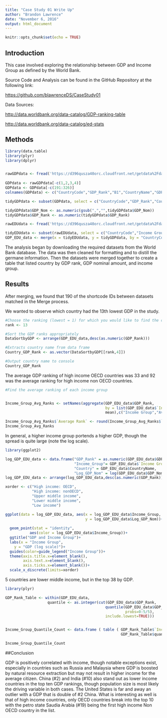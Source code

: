 ---
title: "Case Study 01 Write Up"
author: "Brandon Lawrence"
date: "November 6, 2016"
output: html_document
---

```{r setup, include=FALSE}
knitr::opts_chunk$set(echo = TRUE)
```

## Introduction
This case involved exploring the relationship between GDP and Income Group as defined by the World Bank.

Source Code and Analysis can be found in the GitHub Repository at the following link:

<https://github.com/blawrenceDS/CaseStudy01>

Data Sources:

<http://data.worldbank.org/data-catalog/GDP-ranking-table>

<http://data.worldbank.org/data-catalog/ed-stats>

## Methods



```{r Merge_GDP_EDU, echo = FALSE,warning=FALSE,message = FALSE}
library(data.table)
library(plyr)
library(dplyr)


rawGDPdata <- fread('https://d396qusza40orc.cloudfront.net/getdata%2Fdata%2FGDP.csv', nrows = 195)
  
GDPdata <- rawGDPdata[-c(1,2,3,4)]
GDPdata <- GDPdata[-c(191:326)]
colnames(GDPdata) <- c("CountryCode","GDP_Rank","B1","CountryName","GDP_Nom","B2","B3","B4","B5","B6")

tidyGDPdata <- subset(GDPdata, select = c("CountryCode","GDP_Rank","CountryName","GDP_Nom"))

tidyGDPdata$GDP_Nom <- as.numeric(gsub(",","",tidyGDPdata$GDP_Nom))
tidyGDPdata$GDP_Rank <- as.numeric(tidyGDPdata$GDP_Rank)

rawEDUdata <- fread('https://d396qusza40orc.cloudfront.net/getdata%2Fdata%2FEDSTATS_Country.csv')

tidyEDUdata <- subset(rawEDUdata, select = c("CountryCode","Income Group"))
GDP_EDU_data <- merge(x = tidyEDUdata, y = tidyGDPdata, by = "CountryCode")
```

  The analysis began by downloading the required datasets from the World Bank database. The data was then cleaned for formatting and to distill the germane information. Then the datasets were merged together to create a table that listed country by GDP rank, GDP nominal amount, and income group.

## Results

After merging, we found that 190 of the shortcode IDs between datasets matched in the Merge process.

We wanted to observe which country had the 13th lowest GDP in the study.

```{r , echo=TRUE}

#Choose the ranking (lowest = 1) for which you would like to find the country
rank <- 13

#Sort the GDP ranks appropriately
DataSortbyGDP <- arrange(GDP_EDU_data,desc(as.numeric(GDP_Rank)))

#Extracts country name from data frame
Country_GDP_Rank <- as.vector(DataSortbyGDP[[rank,4]])

#Output country name to console
Country_GDP_Rank
```

The average GDP ranking of high income OECD countries was 33 and 92 was the average ranking for high income non OECD countries. 

```{r , echo=TRUE}
#Find the average ranking of each income group


Income_Group_Avg_Ranks <- setNames(aggregate(GDP_EDU_data$GDP_Rank, 
                                             by = list(GDP_EDU_data$`Income Group`),
                                             mean),c("Income Group","Average Rank"))

Income_Group_Avg_Ranks$`Average Rank` <- round(Income_Group_Avg_Ranks$`Average Rank`, 0)
Income_Group_Avg_Ranks
```



In general, a higher income group portends a higher GDP, though the spread is quite large (note the log scale).

```{r GDP Plot, echo=FALSE}
library(ggplot2)

log_GDP_EDU_data <- data.frame("GDP_Rank" = as.numeric(GDP_EDU_data$GDP_Rank),
                               "Income_Group"= GDP_EDU_data$`Income Group`,
                               "Country" = GDP_EDU_data$CountryName,
                               "Log_GDP_Nom" = log(GDP_EDU_data$GDP_Nom))
log_GDP_EDU_data <- arrange(log_GDP_EDU_data,desc(as.numeric(GDP_Rank)))

xorder <- c("High income: OECD",
            "High income: nonOECD",
            "Upper middle income",
            "Lower middle income",
            "Low income")

ggplot(data = log_GDP_EDU_data, aes(x = log_GDP_EDU_data$Income_Group, 
                                    y = log_GDP_EDU_data$Log_GDP_Nom))+
  
  geom_point(stat = "identity", 
           aes(color = log_GDP_EDU_data$Income_Group))+
  ggtitle("GDP and Income Group")+
  labs(x = "Income Group",
    y = "GDP (log scale)")+
  guides(color=guide_legend("Income Group"))+
  theme(axis.title.x=element_blank(),
        axis.text.x=element_blank(),
        axis.ticks.x=element_blank())+
  scale_x_discrete(limits=xorder)
```

5 countries are lower middle income, but in the top 38 by GDP.
```{r, echo=FALSE}

library(plyr)

GDP_Rank_Table <- within(GDP_EDU_data, 
                   quantile <- as.integer(cut(GDP_EDU_data$GDP_Rank, 
                                             quantile(GDP_EDU_data$GDP_Rank, 
                                                      probs=0:5/5), 
                                             include.lowest=TRUE)))


Income_Group_Quantile_Count <- data.frame ( table ( GDP_Rank_Table$`Income Group`, 
                                                    GDP_Rank_Table$quantile ) [,] ) 

Income_Group_Quantile_Count
```

##Conclusion

   GDP is positively correlated with income, though notable exceptions exist, especially in countries such as Russia and Malaysia where GDP is boosted by natural resource extraction but may not result in higher income for the average citizen. China (#2) and India (#10) also stand out as lower income countries in the top ten GDP rankings, though population size is most likely the driving variable in both cases. The United States is far and away an outlier with a GDP that is double of #2 China. What is interesting as well is that of high income countries, only OECD countries break into the top 10 with the petro state Saudia Arabia (#19) being the first high income Non OECD country in the list.